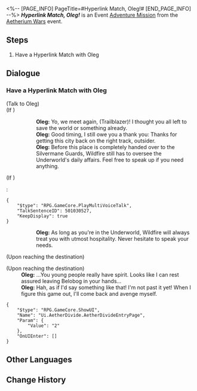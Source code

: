 <%-- [PAGE_INFO]
PageTitle=#Hyperlink Match, Oleg!#
[END_PAGE_INFO] --%>
{{Stub|Dialogue.}}
{{Mission Infobox
|id            = 8014124
|title         = 
|image         = <!--Mission Hyperlink Match, Oleg!.png-->
|type          = Adventure
|event_name    = Aetherium Wars
|chapter       = 
|requirements  = [[Adventure Mission]] ''[[Embark! Corridor of Fading Echoes!]]'' completed
|summary       = <!--official mission summary from Fate's Atlas-->
|characters    = Oleg; Trailblazer
|startLocation = [[Jarilo-VI]] - [[Boulder Town]]
|world         = Jarilo-VI
|area          = Boulder Town
|prev          = Embark! Corridor of Fading Echoes!
|next          = 
|rewards       = 
}}
'''''Hyperlink Match, Oleg!''''' is an Event [[Adventure Mission]] from the [[Aetherium Wars]] event.

==Steps==
# Have a Hyperlink Match with Oleg

<!--
==Gameplay Notes==

--><!--
==Trial Character==

-->
==Dialogue==
{{Stub Dialogue}}
===Have a Hyperlink Match with Oleg{{subst:void|<!--801412401-->}}===
{{Mission Description|type=adventure|location=Boulder Town|The core gameplay loop behind Aetherium Wars is "dueling." Challenge different players and show your true strength!}}
{{Dialogue Start}}

;(Talk to Oleg)
;(If {{cx}}<!--during performance 501030501-->)
::'''Oleg:''' Yo, we meet again, (Trailblazer)! I thought you all left to save the world or something already.
::'''Oleg:''' Good timing, I still owe you a thank you: Thanks for getting this city back on the right track, outsider.
::'''Oleg:''' Before this place is completely handed over to the Silvermane Guards, Wildfire still has to oversee the Underworld's daily affairs. Feel free to speak up if you need anything.
;(If {{cx}}<!--not during performance 501030501-->)
:<pre>{
	"$type": "RPG.GameCore.PlayMultiVoiceTalk",
	"TalkSentenceID": 501030527,
	"KeepDisplay": true
}</pre>
::'''Oleg:''' As long as you're in the Underworld, Wildfire will always treat you with utmost hospitality. Never hesitate to speak your needs.
;(Upon reaching the destination)

;(Upon reaching the destination)
:'''Oleg:''' ...You young people really have spirit. Looks like I can rest assured leaving Belobog in your hands...
:'''Oleg:''' Hah, as if I'd say something like that! I'm not past it yet! When I figure this game out, I'll come back and avenge myself.
<pre>{
	"$type": "RPG.GameCore.ShowUI",
	"Name": "Ui.AetherDivide.AetherDivideEntryPage",
	"Param": {
		"Value": "2"
	},
	"OnUIEnter": []
}</pre>
{{Dialogue End}}

==Other Languages==
{{Other Languages
|en   = Hyperlink Match, Oleg!
|zhs  = 超链接对决！奥列格
|zht  = 超連結對決！奧列格
|ja   = ハイパーリンクバトル！オレグ
|ko   = 하이퍼링크 대결! 올레그
|es   = Enfrentamiento de hipervínculos: Oleg
|fr   = Combat hyperlink&nbsp;: Oleg&nbsp;!
|ru   = Матч! Олег!
|th   = ประลองไฮเปอร์ลิงก์กับ Oleg!
|vi   = Quyết Đấu Siêu Liên Kết! Oleg
|de   = Hyperlinkmatch, Oleg!
|id   = Duel Hyperlink, Oleg!
|pt   = Batalha de Hyperlink, Oleg!
}}

==Change History==
{{Change History|1.4}}
